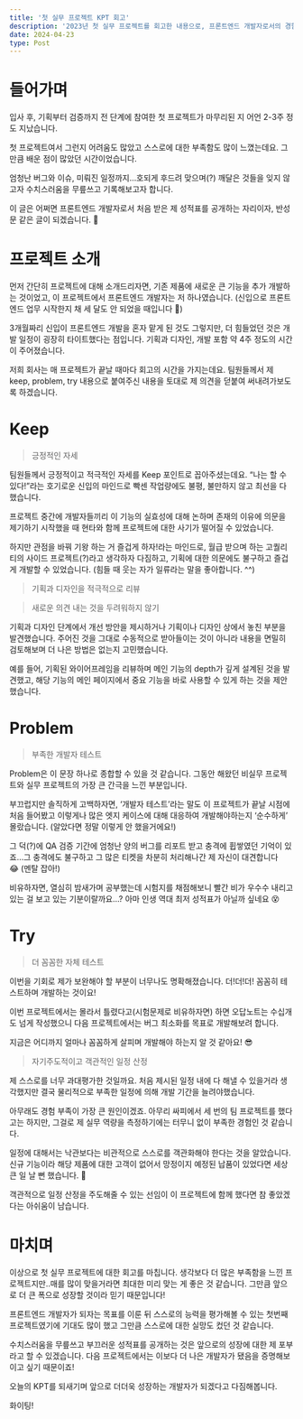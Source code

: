 ```yaml
---
title: '첫 실무 프로젝트 KPT 회고'
description: '2023년 첫 실무 프로젝트를 회고한 내용으로, 프론트엔드 개발자로서의 경험과 성장을 공유해봅니다.'
date: 2024-04-23
type: Post
---
```


# 들어가며

입사 후, 기획부터 검증까지 전 단계에 참여한 첫 프로젝트가 마무리된 지 어언 2-3주 정도 지났습니다.

첫 프로젝트여서 그런지 어려움도 많았고 스스로에 대한 부족함도 많이 느꼈는데요. 그만큼 배운 점이 많았던 시간이었습니다.

엄청난 버그와 이슈, 미뤄진 일정까지…호되게 후드려 맞으며(?) 깨달은 것들을 잊지 않고자 수치스러움을 무릎쓰고 기록해보고자 합니다.

이 글은 어쩌면 프론트엔드 개발자로서 처음 받은 제 성적표를 공개하는 자리이자, 반성문 같은 글이 되겠습니다. 🫠

# 프로젝트 소개

먼저 간단히 프로젝트에 대해 소개드리자면, 기존 제품에 새로운 큰 기능을 추가 개발하는 것이었고, 이 프로젝트에서 프론트엔드 개발자는 저 하나였습니다. (신입으로 프론트엔드 업무 시작한지 채 세 달도 안 되었을 때입니다 🫢)

3개월짜리 신입이 프론트엔드 개발을 혼자 맡게 된 것도 그렇지만, 더 힘들었던 것은 개발 일정이 굉장히 타이트했다는 점입니다. 기획과 디자인, 개발 포함 약 4주 정도의 시간이 주어졌습니다.

저희 회사는 매 프로젝트가 끝날 때마다 회고의 시간을 가지는데요. 팀원들께서 제 keep, problem, try 내용으로 붙여주신 내용을 토대로 제 의견을 덛붙여 써내려가보도록 하겠습니다.

# Keep

> 긍정적인 자세

팀원들께서 긍정적이고 적극적인 자세를 Keep 포인트로 꼽아주셨는데요. “나는 할 수 있다!”라는 호기로운 신입의 마인드로 빡센 작업량에도 불평, 불만하지 않고 최선을 다했습니다.

프로젝트 중간에 개발자들끼리 이 기능의 실효성에 대해 논하며 존재의 이유에 의문을 제기하기 시작했을 때 현타와 함께 프로젝트에 대한 사기가 떨어질 수 있었습니다.

하지만 관점을 바꿔 기왕 하는 거 즐겁게 하자!라는 마인드로, 월급 받으며 하는 고퀄리티의 사이드 프로젝트(?)라고 생각하자 다짐하고, 기획에 대한 의문에도 불구하고 즐겁게 개발할 수 있었습니다. (힘들 때 웃는 자가 일류라는 말을 좋아합니다. ^^)

> 기획과 디자인을 적극적으로 리뷰

> 새로운 의견 내는 것을 두려워하지 않기

기획과 디자인 단계에서 개선 방안을 제시하거나 기획이나 디자인 상에서 놓친 부분을 발견했습니다. 주어진 것을 그대로 수동적으로 받아들이는 것이 아니라 내용을 면밀히 검토해보며 더 나은 방법은 없는지 고민했습니다.

예를 들어, 기획된 와이어프레임을 리뷰하며 메인 기능의 depth가 깊게 설계된 것을 발견했고, 해당 기능의 메인 페이지에서 중요 기능을 바로 사용할 수 있게 하는 것을 제안했습니다.

# Problem

> 부족한 개발자 테스트

Problem은 이 문장 하나로 종합할 수 있을 것 같습니다. 그동안 해왔던 비실무 프로젝트와 실무 프로젝트의 가장 큰 간극을 느낀 부분입니다.

부끄럽지만 솔직하게 고백하자면, ‘개발자 테스트’라는 말도 이 프로젝트가 끝날 시점에 처음 들어봤고 이렇게나 많은 엣지 케이스에 대해 대응하여 개발해야하는지 ‘순수하게’ 몰랐습니다. (알았다면 정말 이렇게 안 했을거에요!)

그 덕(?)에 QA 검증 기간에 엄청난 양의 버그를 리포트 받고 충격에 휩쌓였던 기억이 있죠…그 충격에도 불구하고 그 많은 티켓을 차분히 처리해나간 제 자신이 대견합니다😂 (멘탈 잡아!)

비유하자면, 열심히 밤새가며 공부했는데 시험지를 채점해보니 빨간 비가 우수수 내리고 있는 걸 보고 있는 기분이랄까요…? 아마 인생 역대 최저 성적표가 아닐까 싶네요 😵

# Try

> 더 꼼꼼한 자체 테스트

이번을 기회로 제가 보완해야 할 부분이 너무나도 명확해졌습니다. 더!더!더! 꼼꼼히 테스트하며 개발하는 것이요!

이번 프로젝트에서는 몰라서 틀렸다고(시험문제로 비유하자면) 하면 오답노트는 수십개도 넘게 작성했으니 다음 프로젝트에서는 버그 최소화를 목표로 개발해보려 합니다.

지금은 어디까지 얼마나 꼼꼼하게 살피며 개발해야 하는지 알 것 같아요! 😎

> 자기주도적이고 객관적인 일정 산정

제 스스로를 너무 과대평가한 것일까요. 처음 제시된 일정 내에 다 해낼 수 있을거라 생각했지만 결국 물리적으로 부족한 일정에 의해 개발 기간을 늘려야했습니다.

아무래도 경험 부족이 가장 큰 원인이겠죠. 아무리 싸피에서 세 번의 팀 프로젝트를 했다고는 하지만, 그걸로 제 실무 역량을 측정하기에는 터무니 없이 부족한 경험인 것 같습니다.

일정에 대해서는 낙관보다는 비관적으로 스스로를 객관화해야 한다는 것을 알았습니다. 신규 기능이라 해당 제품에 대한 고객이 없어서 망정이지 예정된 납품이 있었다면 세상 큰 일 날 뻔 했습니다. 🤯

객관적으로 일정 산정을 주도해줄 수 있는 선임이 이 프로젝트에 함께 했다면 참 좋았겠다는 아쉬움이 남습니다.

# 마치며

이상으로 첫 실무 프로젝트에 대한 회고를 마칩니다. 생각보다 더 많은 부족함을 느낀 프로젝트지만..매를 많이 맞을거라면 최대한 미리 맞는 게 좋은 것 같습니다. 그만큼 앞으로 더 큰 폭으로 성장할 것이라 믿기 때문입니다!

프론트엔드 개발자가 되자는 목표를 이룬 뒤 스스로의 능력을 평가해볼 수 있는 첫번째 프로젝트였기에 기대도 많이 했고 그만큼 스스로에 대한 실망도 컸던 것 같습니다.

수치스러움을 무릎쓰고 부끄러운 성적표를 공개하는 것은 앞으로의 성장에 대한 제 포부라고 할 수 있겠습니다. 다음 프로젝트에서는 이보다 더 나은 개발자가 됐음을 증명해보이고 싶기 때문이죠!

오늘의 KPT를 되새기며 앞으로 더더욱 성장하는 개발자가 되겠다고 다짐해봅니다.

화이팅!

